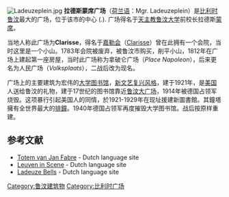 [[Image:Ladeuzeplein.jpg|right]]
'''拉德斯蒙席广场'''（[[荷兰语|荷兰语]]：Mgr. Ladeuzeplein）是[[比利时|比利时]][[鲁汶|鲁汶]]最大的广场，位于该市的中心 ({{coord|50|52|42|N|4|42|20|E|type:landmark_region:BE}}.{{GR|1}}). 广场得名于[[天主教鲁汶大学|天主教鲁汶大学]]前校长拉德斯[[蒙席|蒙席]]。

当地人称此广场为'''Clarisse'''，得名于[[嘉勒会|嘉勒会]]（[[Clarisses|Clarisse]]）曾在此拥有一个会院，当时这里是一个小山。1783年会院被废弃，被鲁汶市购买，削平小山，1812年在广场上建起第一座房屋，当时此广场称为拿破仑广场（''Place Napoleon''），后来更名为人民广场（''Volksplaats''），二战后改为现名。

广场上的主要建筑为宏伟的[[大学图书馆|大学图书馆]]，[[新文艺复兴式建筑|新文艺复兴风格]]，建于1921年，是[[美国|美国]]人送给鲁汶的礼物，建于17世纪的图书馆靠近[[鲁汶大广场|鲁汶大广场]]，1914年被德国占领军烧毁。这项暴行引起美国人的同情，於1921-1929年在现址援建新圖書館。其鐘塔擁有全世界最大的[[排鐘|排鐘]]。1940年德国占领军再度摧毁大学图书馆。战后按原样重建。

==参考文献==
{{reflist}}
* [http://d-sites.net/nederlands/fabreleuven.htm Totem van Jan Fabre] {{Wayback|url=http://d-sites.net/nederlands/fabreleuven.htm |date=20080621072131 }} - Dutch language site
* [https://web.archive.org/web/20080702152852/http://www.leuveninscene.be/ Leuven in Scene]  - Dutch language site
* [https://web.archive.org/web/20161026194051/http://www.ladeuzebells.be/ Ladeuze Bells]  - Dutch language site

[[Category:鲁汶建筑物|Category:鲁汶建筑物]]
[[Category:比利时广场|Category:比利时广场]]